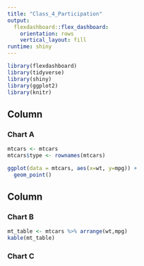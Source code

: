 ```yaml
---
title: "Class_4_Participation"
output: 
  flexdashboard::flex_dashboard:
    orientation: rows
    vertical_layout: fill
runtime: shiny
---
```


```r
library(flexdashboard)
library(tidyverse)
library(shiny)
library(ggplot2)
library(knitr)
```

Column {data-width=650}
-----------------------------------------------------------------------

### Chart A

```r
mtcars <- mtcars
mtcars$type <- rownames(mtcars)

ggplot(data = mtcars, aes(x=wt, y=mpg)) +
  geom_point()
```

Column {data-width=350}
-----------------------------------------------------------------------

### Chart B

```r

mt_table <- mtcars %>% arrange(wt,mpg)
kable(mt_table)
```

### Chart C

```r

```

